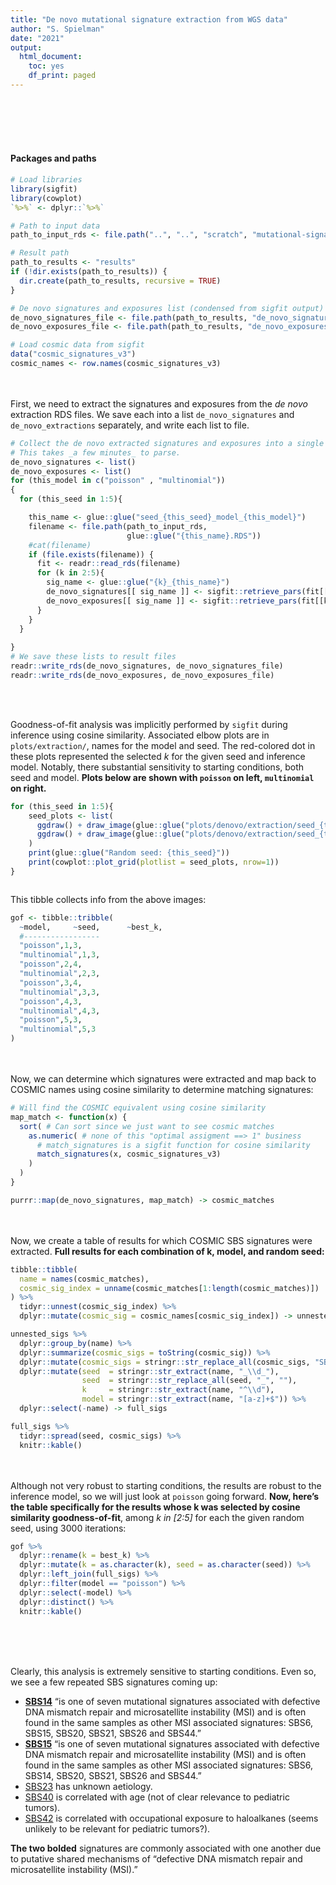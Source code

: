 ```yaml
---
title: "De novo mutational signature extraction from WGS data"
author: "S. Spielman"
date: "2021"
output:
  html_document:
    toc: yes
    df_print: paged
---
```



<br><br><br><br>

#### Packages and paths


```r
# Load libraries
library(sigfit)
library(cowplot)
`%>%` <- dplyr::`%>%`

# Path to input data
path_to_input_rds <- file.path("..", "..", "scratch", "mutational-signatures", "extraction")

# Result path
path_to_results <- "results"
if (!dir.exists(path_to_results)) {
  dir.create(path_to_results, recursive = TRUE)
}

# De novo signatures and exposures list (condensed from sigfit output) file
de_novo_signatures_file <- file.path(path_to_results, "de_novo_signatures.RDS")
de_novo_exposures_file <- file.path(path_to_results, "de_novo_exposures.RDS")

# Load cosmic data from sigfit
data("cosmic_signatures_v3")
cosmic_names <- row.names(cosmic_signatures_v3)
```

<br><br>
First, we need to extract the signatures and exposures from the *de novo* extraction RDS files. We save each into a list `de_novo_signatures` and `de_novo_extractions` separately, and write each list to file. 

```r
# Collect the de novo extracted signatures and exposures into a single list each
# This takes _a few minutes_ to parse.
de_novo_signatures <- list()
de_novo_exposures <- list()
for (this_model in c("poisson" , "multinomial"))
{
  for (this_seed in 1:5){

    this_name <- glue::glue("seed_{this_seed}_model_{this_model}")
    filename <- file.path(path_to_input_rds, 
                          glue::glue("{this_name}.RDS"))
    #cat(filename)
    if (file.exists(filename)) {
      fit <- readr::read_rds(filename)
      for (k in 2:5){
        sig_name <- glue::glue("{k}_{this_name}")
        de_novo_signatures[[ sig_name ]] <- sigfit::retrieve_pars(fit[[k]], par = "signatures") 
        de_novo_exposures[[ sig_name ]] <- sigfit::retrieve_pars(fit[[k]], par = "exposures") 
      }
    }
  }
  
}
# We save these lists to result files
readr::write_rds(de_novo_signatures, de_novo_signatures_file)
readr::write_rds(de_novo_exposures, de_novo_exposures_file)
```

<br><br>

Goodness-of-fit analysis was implicitly performed by `sigfit` during inference using cosine similarity. Associated elbow plots are in `plots/extraction/`, names for the model and seed. The red-colored dot in these plots represented the selected *k* for the given seed and inference model. Notably, there substantial sensitivity to starting conditions, both seed and model. **Plots below are shown with `poisson` on left, `multinomial` on right.**

```r
for (this_seed in 1:5){
    seed_plots <- list(
      ggdraw() + draw_image(glue::glue("plots/denovo/extraction/seed_{this_seed}_model_poisson.pdf")),
      ggdraw() + draw_image(glue::glue("plots/denovo/extraction/seed_{this_seed}_model_multinomial.pdf"))
    )                        
    print(glue::glue("Random seed: {this_seed}"))
    print(cowplot::plot_grid(plotlist = seed_plots, nrow=1))
}



```

This tibble collects info from the above images:

```r
gof <- tibble::tribble(
  ~model,     ~seed,      ~best_k,
  #-----------------
  "poisson",1,3,
  "multinomial",1,3,
  "poisson",2,4,
  "multinomial",2,3,
  "poisson",3,4,
  "multinomial",3,3,
  "poisson",4,3,
  "multinomial",4,3,  
  "poisson",5,3,
  "multinomial",5,3  
)
```



<br><br>
  Now, we can determine which signatures were extracted and map back to COSMIC names using cosine similarity to determine matching signatures:
  
```r

# Will find the COSMIC equivalent using cosine similarity
map_match <- function(x) {
  sort( # Can sort since we just want to see cosmic matches
    as.numeric( # none of this "optimal assigment ==> 1" business
      # match_signatures is a sigfit function for cosine similarity
      match_signatures(x, cosmic_signatures_v3)
    )
  )
}

purrr::map(de_novo_signatures, map_match) -> cosmic_matches
```

<br><br>
  Now, we create a table of results for which COSMIC SBS signatures were extracted. **Full results for each combination of k, model, and random seed:**
```r
tibble::tibble(
  name = names(cosmic_matches), 
  cosmic_sig_index = unname(cosmic_matches[1:length(cosmic_matches)])
) %>%
  tidyr::unnest(cosmic_sig_index) %>%
  dplyr::mutate(cosmic_sig = cosmic_names[cosmic_sig_index]) -> unnested_sigs

unnested_sigs %>%
  dplyr::group_by(name) %>%
  dplyr::summarize(cosmic_sigs = toString(cosmic_sig)) %>%
  dplyr::mutate(cosmic_sigs = stringr::str_replace_all(cosmic_sigs, "SBS", "")) %>%
  dplyr::mutate(seed  = stringr::str_extract(name, "_\\d_"),
                seed  = stringr::str_replace_all(seed, "_", ""),
                k     = stringr::str_extract(name, "^\\d"), 
                model = stringr::str_extract(name, "[a-z]+$")) %>%
  dplyr::select(-name) -> full_sigs

full_sigs %>%
  tidyr::spread(seed, cosmic_sigs) %>%
  knitr::kable() 
```

<br><br> 
  Although not very robust to starting conditions, the results are robust to the inference model, so we will just look at `poisson` going forward. **Now, here's the table specifically for the results whose k was selected by cosine similarity goodness-of-fit**, among *k in [2:5]* for each the given random seed, using 3000 iterations:

```r
gof %>%
  dplyr::rename(k = best_k) %>%
  dplyr::mutate(k = as.character(k), seed = as.character(seed)) %>%
  dplyr::left_join(full_sigs) %>%
  dplyr::filter(model == "poisson") %>%
  dplyr::select(-model) %>% 
  dplyr::distinct() %>%
  knitr::kable()
```
<br><br><br>

Clearly, this analysis is extremely sensitive to starting conditions. Even so, we see a few repeated SBS signatures coming up:


+ **[SBS14](https://cancer.sanger.ac.uk/signatures/sbs/sbs14/)** "is one of seven mutational signatures associated with defective DNA mismatch repair and microsatellite instability (MSI) and is often found in the same samples as other MSI associated signatures: SBS6, SBS15, SBS20, SBS21, SBS26 and SBS44."
+ **[SBS15](https://cancer.sanger.ac.uk/signatures/sbs/sbs15/)** "is one of seven mutational signatures associated with defective DNA mismatch repair and microsatellite instability (MSI) and is often found in the same samples as other MSI associated signatures: SBS6, SBS14, SBS20, SBS21, SBS26 and SBS44."
+ [SBS23](https://cancer.sanger.ac.uk/signatures/sbs/sbs23/) has unknown aetiology.
+ [SBS40](https://cancer.sanger.ac.uk/signatures/sbs/sbs40/) is correlated with age (not of clear relevance to pediatric tumors).
+ [SBS42](https://cancer.sanger.ac.uk/signatures/sbs/sbs42/) is correlated with occupational exposure to haloalkanes (seems unlikely to be relevant for pediatric tumors?).


**The two bolded** signatures are commonly associated with one another due to putative shared mechanisms of "defective DNA mismatch repair and microsatellite instability (MSI)."
